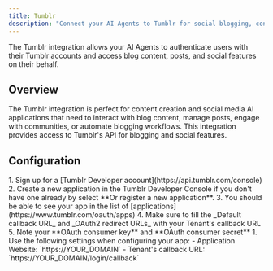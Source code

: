 ```yaml
---
title: Tumblr
description: "Connect your AI Agents to Tumblr for social blogging, content creation, and community engagement."
---
```



The Tumblr integration allows your AI Agents to authenticate users with their Tumblr accounts and access blog content, posts, and social features on their behalf.

## Overview

The Tumblr integration is perfect for content creation and social media AI applications that need to interact with blog content, manage posts, engage with communities, or automate blogging workflows. This integration provides access to Tumblr's API for blogging and social features.

## Configuration

<Steps>
  <Step title="Set up app in Tumblr">
    1. Sign up for a [Tumblr Developer account](https://api.tumblr.com/console)
    2. Create a new application in the Tumblr Developer Console if you don't have one already by select **Or register a new application**.
    3. You should be able to see your app in the list of [applications](https://www.tumblr.com/oauth/apps)
    4. Make sure to fill the _Default callback URL_ and _OAuth2 redirect URLs_ with your Tenant's callback URL
    5. Note your **OAuth consumer key** and **OAuth consumer secret**
  </Step>
  <Step title="Configure for Auth0">
    1. Use the following settings when configuring your app:
      - Application Website: `https://YOUR_DOMAIN`
      - Tenant's callback URL: `https://YOUR_DOMAIN/login/callback`
  </Step>
</Steps>

<FindDomainInfoBlock />

<AddConnectionInAuth0 />

<LearnMore />

